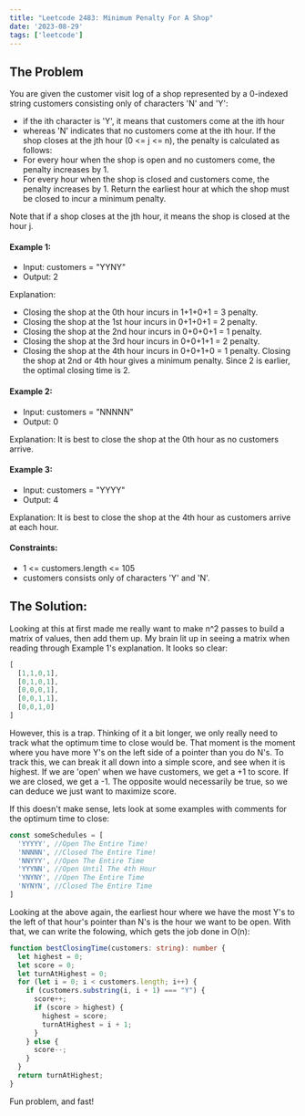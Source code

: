 ```yaml
---
title: "Leetcode 2483: Minimum Penalty For A Shop"
date: '2023-08-29'
tags: ['leetcode']
---
```


## The Problem
You are given the customer visit log of a shop represented by a 0-indexed string customers consisting only of characters 'N' and 'Y':
- if the ith character is 'Y', it means that customers come at the ith hour
- whereas 'N' indicates that no customers come at the ith hour.
If the shop closes at the jth hour (0 \<= j \<= n), the penalty is calculated as follows:
- For every hour when the shop is open and no customers come, the penalty increases by 1.
- For every hour when the shop is closed and customers come, the penalty increases by 1.
Return the earliest hour at which the shop must be closed to incur a minimum penalty.

Note that if a shop closes at the jth hour, it means the shop is closed at the hour j.

#### Example 1:
- Input: customers = "YYNY"
- Output: 2

Explanation: 
- Closing the shop at the 0th hour incurs in 1+1+0+1 = 3 penalty.
- Closing the shop at the 1st hour incurs in 0+1+0+1 = 2 penalty.
- Closing the shop at the 2nd hour incurs in 0+0+0+1 = 1 penalty.
- Closing the shop at the 3rd hour incurs in 0+0+1+1 = 2 penalty.
- Closing the shop at the 4th hour incurs in 0+0+1+0 = 1 penalty.
Closing the shop at 2nd or 4th hour gives a minimum penalty. Since 2 is earlier, the optimal closing time is 2.
#### Example 2:
- Input: customers = "NNNNN"
- Output: 0

Explanation: It is best to close the shop at the 0th hour as no customers arrive.
#### Example 3:
- Input: customers = "YYYY"
- Output: 4

Explanation: It is best to close the shop at the 4th hour as customers arrive at each hour.
 

#### Constraints:
- 1 \<= customers.length \<= 105
- customers consists only of characters 'Y' and 'N'.

## The Solution:

Looking at this at first made me really want to make n^2 passes to build a matrix of values, then add them up. My brain lit up in seeing a matrix when reading through Example 1's explanation. It looks so clear:
```ts
[
  [1,1,0,1],
  [0,1,0,1],
  [0,0,0,1],
  [0,0,1,1],
  [0,0,1,0]
]
```

However, this is a trap. Thinking of it a bit longer, we only really need to track what the optimum time to close would be. That moment is the moment where you have more Y's on the left side of a pointer than you do N's. To track this, we can break it all down into a simple score, and see when it is highest. If we are 'open' when we have customers, we get a +1 to score. If we are closed, we get a -1. The opposite would necessarily be true, so we can deduce we just want to maximize score.

If this doesn't make sense, lets look at some examples with comments for the optimum time to close:
```ts
const someSchedules = [
  'YYYYY', //Open The Entire Time!
  'NNNNN', //Closed The Entire Time!
  'NNYYY', //Open The Entire Time
  'YYYNN', //Open Until The 4th Hour
  'YNYNY', //Open The Entire Time
  'NYNYN', //Closed The Entire Time
]
```

Looking at the above again, the earliest hour where we have the most Y's to the left of that hour's pointer than N's is the hour we want to be open. With that, we can write the folowing, which gets the job done in O(n):

```ts
function bestClosingTime(customers: string): number {
  let highest = 0;
  let score = 0;
  let turnAtHighest = 0;
  for (let i = 0; i < customers.length; i++) {
    if (customers.substring(i, i + 1) === "Y") {
      score++;
      if (score > highest) {
        highest = score;
        turnAtHighest = i + 1;
      }
    } else {
      score--;
    }
  }
  return turnAtHighest;
}
```

<CustomImage src="https://raw.githubusercontent.com/justindanielclark/NextJS13BlogPosts/main/images/minimumPenaltyForAShopPerformance.png" alt="minimumPenaltyForAShopPerformance" />

Fun problem, and fast!

